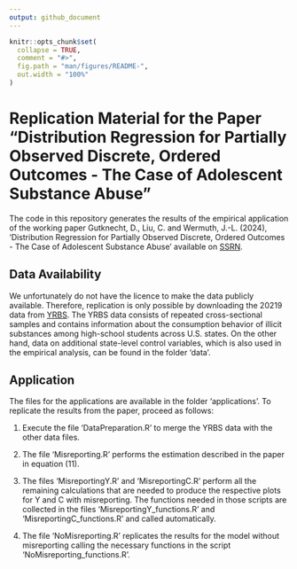 ```yaml
---
output: github_document
---
```


<!-- README.md is generated from README.Rmd. Please edit that file -->

```r
knitr::opts_chunk$set(
  collapse = TRUE,
  comment = "#>",
  fig.path = "man/figures/README-",
  out.width = "100%"
)
```

# Replication Material for the Paper "Distribution Regression for Partially Observed Discrete, Ordered Outcomes - The Case of Adolescent Substance Abuse"

<!-- badges: start -->
<!-- badges: end -->

The code in this repository generates the results of the empirical application of the working paper
Gutknecht, D., Liu, C. and Wermuth, J.-L. (2024), 'Distribution Regression for Partially Observed Discrete, Ordered Outcomes - The Case of Adolescent Substance Abuse' available on [SSRN](https://papers.ssrn.com/sol3/papers.cfm?abstract_id=4904286).


## Data Availability

We unfortunately do not have the licence to make the data publicly available. Therefore, replication is only possible by downloading the 20219 data from [YRBS](https://www.cdc.gov/yrbs/data/national-yrbs-datasets-documentation.html). The YRBS data consists of repeated cross-sectional samples and contains information about the consumption behavior of illicit substances among high-school students across U.S. states. On the other hand, data on additional state-level control variables, which is also used in the empirical analysis, can be found in the folder 'data'.

## Application

The files for the applications are available in the folder 'applications'. To replicate the results from the paper, proceed as follows:

1. Execute the file ‘DataPreparation.R’ to merge the YRBS data with the other data files.

2. The file 'Misreporting.R' performs the estimation described in the paper in equation (11).

3. The files 'MisreportingY.R' and 'MisreportingC.R' perform all the remaining calculations that are needed to produce the respective plots for Y and C with misreporting. The functions needed in those scripts are collected in the files 'MisreportingY_functions.R' and 'MisreportingC_functions.R' and called automatically.

4. The file 'NoMisreporting.R' replicates the results for the model without misreporting calling the necessary functions in the script 'NoMisreporting_functions.R'.
